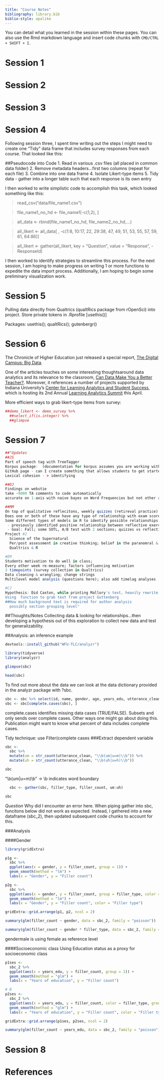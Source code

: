 ```yaml
---
title: "Course Notes"
bibliography: library.bib
biblio-style: apalike
---
```


You can detail what you learned in the session within these pages. You can also use the Rmd markdown language and insert code chunks with `CMD/CTRL + SHIFT + I`.

# Session 1


# Session 2


# Session 3


# Session 4
Following session three, I spent time writing out the steps I might need to create one "Tidy" data frame that includes survey responses from each course. That looked like this:

##Pseudocode into Code
1. Read in various .csv files (all placed in common data folder)
2. Remove metadata headers...first two columns (repeat for each file)
3. Combine into one data frame
4. Isolate Likert-type items
5. Tidy data - gather into a longer table such that each response is its own entry

I then worked to write simplistic code to accomplish this task, which looked something like this:

> read_csv(“data/file_name1.csv”)

> file_name1_no_hd <- file_name1[-c(1,2), ]

> all_data <- rbind(file_name1_no_hd, file_name2_no_hd,...)

> all_likert <- all_data[ , -c(1:8, 10:17, 22, 29:38, 47, 49, 51, 53, 55, 57, 59, 61, 64:86)]

> all_likert <- gather(all_likert, key = "Question", value = "Response", -ResponseId)

I then worked to identify strategies to streamline this process. For the next session, I am hoping to make progress on writing 1 or more functions to expedite the data import process. Additionally, I am hoping to begin some preliminary visualization work.

# Session 5
Pulling data directly from Qualtrics (qualtRics package from rOpenSci) into project. Store private tokens in .Rprofile [usethis()]

Packages: usethis(); qualtRics(); gutenbergr()

# Session 6
The Chronicle of Higher Education just released a special report, [The Digital Campus: Big Data](https://www.chronicle.com/specialreport/The-Digital-Campus-Big-Data/105?cid=wcontentgrid_hp_1b). 

One of the articles touches on some interesting thoughtsaround data analytics and its relevance to the classroom, [Can Data Make You a Better Teacher?](https://www.chronicle.com/article/Can-Data-Make-You-a-Better/245597?cid=wsinglestory_hp_1a). Moreover, it references a number of projects supported by Indiana University's [Center for Learning Analytics and Student Success](https://class.indiana.edu/), which is hosting its 2nd Annual [Learning Analytics Summit](https://lasummit.indiana.edu/) this April.

More efficient ways to grab likert-type items from survey:
```r
##demo_likert <- demo_survey %>%
  ##select_if(is.integer) %>%
  ##glimpse
```

# Session 7

```r
##"Updates
##JS
Part of speech tag with TreeTagger
Korpus package:  (documentation for korpus assumes you are working with one text)
GitHub page - can I create something that allows students to get started on some research without needing to develop full skills in R
Lexical cohesion - > identifying 

##DJ
Findings on webstie
take ~9000 TA comments to code automatically
accurate on 1-axis with naive bayes on Word Frequencies but not other axis (not yet incorporating n-grams)

##MM
On top of qualitative reflecitons, weekly quizzes (retireval practice)
Does one or both of these have any type of relationship with exam score?
Some different types of models in R to identify possible relationships
 - previously identified positive relationship between reflective exercises and exam scores; interestingly this disappeared with the addition of exam scores
 - Goal: Fall; some SOTL, A/B test with 2 sections; quizzes vs reflective activities
Project #2
  Science of the Supernatural
  Per/post assessment in creative thinking; belief in the paranomral & correlation with temporal lobe activity
  Qualtrics & R

#EM
Students motivation to do well in class; 
Every other week re-measure; factors influencing motivation
3 timepoints (survey collection in Qualtrics)
Data cleaning & wrangling; change strings
Multilevel model analysis (questions here); also add timelag analyses

#CJ
Hypothesis: Did Caxton, while printing Mallory's text, heavily rewrite a section (is there enough text for authorship analysis; not much of mallory)
Using  function to grab text from project Guttenberg
##How much background text is required for author analysis
  possibly section grouping level"
```
##Thoughts/Notes
Collecting data & looking for relationships...then developing a hypothesis out of this exploration to collect new data and test for generalizability.


##Analysis: an inference example
```r
devtools::install_github("WFU-TLC/analyzr")
```

```r
library(tidyverse)
library(analyzr)
```

```r
glimpse(sbc)
```
```r
head(sbc)
```

To find out more about the data we can look at the data dictionary provided in the analyzr package with ?sbc.

```r
sbc <- sbc %>% select(id, name, gender, age, years_edu, utterance_clean)
sbc <- sbc[complete.cases(sbc), ]
```
complete.cases identifies missing data cases (TRUE/FALSE). Subsets and only sends over complete cases. Other ways one might go about doing this. Publication might want to know what percent of data includes complete cases. 

Tidy technique: use Filter(complete cases
###Extract dependent variable
```r
sbc <- 
  sbc %>% 
  mutate(um = str_count(utterance_clean, "\\b(um|u=m)\\b")) %>% 
  mutate(uh = str_count(utterance_clean, "\\b(uh|u=h)\\b"))

sbc 
```
"\\b(um|u=m)\\b" -> \\b indicates word boundary

```r
  sbc <- gather(sbc, filler_type, filler_count, um:uh)

sbc
```
*Question* Why did I encounter an error here. When piping gather into sbc, funcitons below did not work as expected. Instead, I gathered into a new dataframe (sbc_2), then updated subsequent code chunks to account for this. 

###Analysis

####Gender
```r
library(gridExtra)
```

```r
p1g <- 
  sbc %>% 
  ggplot(aes(x = gender, y = filler_count, group = 1)) + 
  geom_smooth(method = "lm") + 
  labs(x = "Gender", y = "Filler count")

p2g <- 
  sbc %>% 
  ggplot(aes(x = gender, y = filler_count, group = filler_type, color = filler_type)) +
  geom_smooth(method = "lm") + 
  labs(x = "Gender", y = "Filler count", color = "Filler type")

gridExtra::grid.arrange(p1, p2, ncol = 2)
```


```r
summary(glm(filler_count ~ gender, data = sbc_2, family = "poisson"))
```

```r
summary(glm(filler_count ~ gender * filler_type, data = sbc_2, family = "poisson"))
```
gendermale is using female as reference level

####Socioeconomic class
Using Education status as a proxy for socioeconomic class
```r
p1ses <- 
  sbc_2 %>% 
  ggplot(aes(x = years_edu, y = filler_count, group = 1)) + 
  geom_smooth(method = "glm") + 
  labs(x = "Years of education", y = "Filler count") 

# B
p2ses <- 
  sbc_2 %>% 
  ggplot(aes(x = years_edu, y = filler_count, color = filler_type, group = filler_type)) + 
  geom_smooth(method = "glm") +
  labs(x = "Years of education", y = "Filler count", color = "Filler type") 

gridExtra::grid.arrange(p1ses, p2ses, ncol = 2)
```
```r
summary(glm(filler_count ~ years_edu, data = sbc_2, family = "poisson"))
```




# Session 8

# References